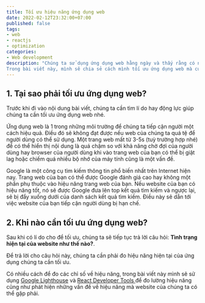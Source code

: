 ```yaml
---
title: Tối ưu hiệu năng ứng dụng web
date: 2022-02-12T23:32:00+07:00
published: false
tags:
- web
- reactjs
- optimization
categories:
- Web development
description: "Chúng ta sử dụng ứng dụng web hằng ngày và thấy rằng có những trang web thì giật lag trong khi những trang khác lại mượt mà hay có những trang thì load chậm, tốn bộ nhớ trong khi lại có những trạng lại load siêu nhanh?.
Trong bài viết này, mình sẽ chia sẻ cách mình tối ưu ứng dụng web mà cụ thể là một ứng dụng ReactJS."
---
```


## 1. Tại sao phải tối ưu ứng dụng web?

Trước khi đi vào nội dung bài viết, chúng ta cần tìm lí do hay động lực giúp chúng ta cần tối ưu ứng dụng web nhé.

Ứng dụng web là 1 trong những môi trường để chúng ta tiếp cận người một cách hiệu quả. Điều đó sẽ không đạt được nếu web của chúng ta quá tệ để người dùng có thể sử dụng. Một trang web mất từ 3-5s (tuỳ trường hợp nhé) để có thể hiển thị nội dung là quá chậm so với khả năng chờ đợi của người dùng hay browser của người dùng khi vào trang web của bạn có thể bị giật lag hoặc chiếm quá nhiều bộ nhớ của máy tính cũng là một vấn đề.

Google là một công cụ tìm kiếm thông tin phổ biến nhất trên Internet hiện nay. Trang web của bạn có thể được Google đánh giá cao hay không một phần phụ thuộc vào hiệu năng trang web của bạn. Nếu website của bạn có hiệu năng tốt, nó sẽ được Google đưa lên top kết quả tìm kiếm và ngược lại, sẽ bị đẩy xuống dưới của danh sách kết quả tìm kiếm. Điều này sẽ dẫn tới việc website của bạn tiếp cận người dùng bị hạn chế.

## 2. Khi nào cần tối ưu ứng dụng web?

Sau khi có lí do cho để tối ưu, chúng ta sẽ tiếp tục trả lời câu hỏi: **Tình trạng hiện tại của website như thế nào?**.

Để trả lời cho câu hỏi này, chúng ta cần phải đo hiệu năng hiện tại của ứng dụng chúng ta cần tối ưu.

Có nhiều cách để đo các chỉ số về hiệu năng, trong bài viết này mình sẽ sử dụng [Google Lighthouse](https://developers.google.com/web/tools/lighthouse/) và [React Developer Tools
](https://chrome.google.com/webstore/detail/react-developer-tools/fmkadmapgofadopljbjfkapdkoienihi) để đo lường hiệu năng cũng như phát hiện những vấn đề về hiệu năng mà website của chúng ta có thể gặp phải.
